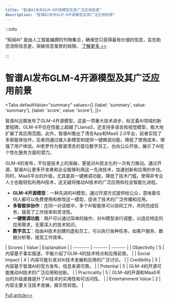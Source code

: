 ```yaml
---
title: "智谱AI发布GLM-4开源模型及其广泛应用前景"
description: "智谱AI发布GLM-4开源模型及其广泛应用前景"
---
```



:::info

“知闻AI“ 是由人工智能编撰的刊物集合，确保您只获得最有价值的信息，旨在助您消除信息差，突破信息茧房的局限。  [了解更多 >>](/)

:::

# 智谱AI发布GLM-4开源模型及其广泛应用前景


<Tabs
	defaultValue="summary"
	values={[
	{label: 'summary', value: 'summary'},
	{label: 'score', value: 'score'},
]}>
<TabItem value="summary">


智谱AI近期发布了GLM-4开源模型，这是一项重大技术进步，标志着AI领域的新里程碑。GLM-4不仅在性能上超越了Llama3，还支持多语言和视觉模型，极大地扩展了其应用范围。此外，智谱AI推出了清言App和MaaS 2.0平台，前者实现了多智能体协作，后者则通过接入新模型和提供一键微调功能，降低了使用成本，增强了用户体验。AI老罗作为智谱清言的首位数字员工，也向公众开放，展示了AI在个性化服务方面的潜力。

GLM-4的发布，不仅是技术上的突破，更是对AI民主化的一次有力推动。通过开源，智谱AI让更多开发者和企业能够利用这一先进技术，加速创新和应用的步伐。同时，MaaS平台的升级，尤其是其一键微调功能，降低了技术门槛，使得非专业人士也能轻松利用AI技术，这无疑将推动AI技术的广泛应用和社会智能化进程。

- **GLM-4开源模型**：一种先进的AI模型，通过开源方式提供给公众，意味着任何人都可以免费使用和修改这一模型，促进了技术的广泛传播和应用。
- **多智能体协作**：在同一对话框中，多个AI智能体可以协同工作，共同完成任务，提高了工作效率和灵活性。
- **一键微调功能**：用户可以通过简单的操作，对AI模型进行调整，以适应特定的应用需求，无需深入的技术知识。
- **数字员工**：指由AI技术创建的虚拟员工，可以执行各种任务，如客户服务、数据分析等，提高工作效率。
</TabItem>
<TabItem value="score">
	| Scores     | Value   | Explanation |
	| -------- | ------- | ------- |
	| Objectivity  | 5    | 内容基于事实报道，平衡介绍了GLM-4的技术特点和应用前景。    |
	| Social Impact | 4     | 内容可能引发对AI技术发展和应用的广泛讨论。    |
	| Credibility    | 5    | 内容基于智谱AI的官方发布，信息来源可靠。    |
	| Potential    | 5    | GLM-4的开源可能推动AI技术的广泛应用和创新。    |
	| Practicality    | 5    | GLM-4的开源和MaaS平台的升级直接提升了AI技术的实用性和可访问性。    |
	| Entertainment Value    | 2    | 内容主要关注技术发展，娱乐性较低。    |
</TabItem>
</Tabs>

[Full article>>](https://readhub.cn/topic/8aBmoCpbaYG)
